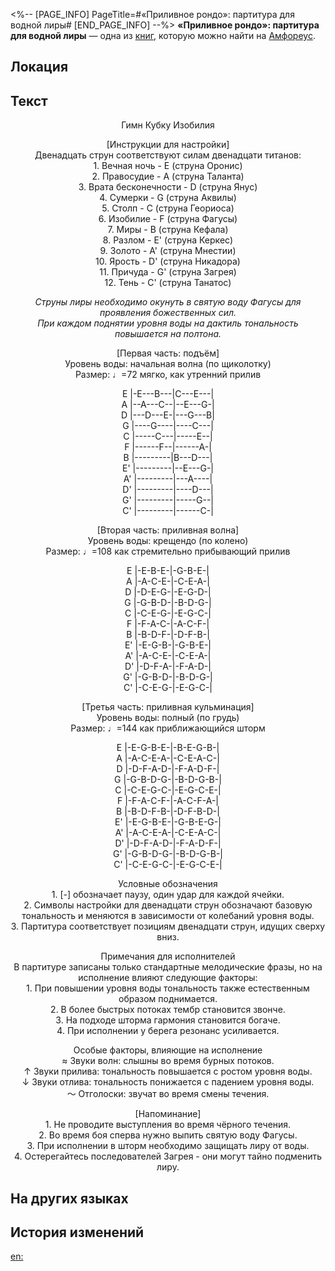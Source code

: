 <%-- [PAGE_INFO]
PageTitle=#«Приливное рондо»: партитура для водной лиры#
[END_PAGE_INFO] --%>
{{Дополнить}}
{{Книга Инфобокс
|id           = 447
|Название     = 
|Изображение  = Предмет «Приливное рондо»- партитура для водной лиры.png
|Мир          = Амфореус
|Томов        = 1
|Автор        = <!--нужно добавить-->
|Описание     = Ноты «Приливного рондо», знаменитого среди последователей Фагусы произведения, в переложении для водной лиры.
|Том1         = {{tx}}
|Источник1    = {{tx|Отсутствует источник}}
|Персонажи    = 
|Фракции      = 
}}
'''«Приливное рондо»: партитура для водной лиры''' — одна из [[Книги|книг]], которую можно найти на [[Амфореус]].

==Локация==
{{Отметка карты|<!--название карты-->|<!--id отметки-->}}

==Текст==
<div align="center">Гимн Кубку Изобилия

[Инструкции для настройки]<br />
Двенадцать струн соответствуют силам двенадцати титанов:<br />
1. Вечная ночь - E (струна Оронис)<br />
2. Правосудие - A (струна Таланта)<br />
3. Врата бесконечности - D (струна Янус)<br />
4. Сумерки - G (струна Аквилы)<br />
5. Столп - C (струна Геориоса)<br />
6. Изобилие - F (струна Фагусы)<br />
7. Миры - B (струна Кефала)<br />
8. Разлом - E' (струна Керкес)<br />
9. Золото - A' (струна Мнестии)<br />
10. Ярость - D' (струна Никадора)<br />
11. Причуда - G' (струна Загрея)<br />
12. Тень - C' (струна Танатос)

''Струны лиры необходимо окунуть в святую воду Фагусы для проявления божественных сил.''<br />
''При каждом поднятии уровня воды на дактиль тональность повышается на полтона.''

[Первая часть: подъём]<br />
Уровень воды: начальная волна (по щиколотку)<br />
Размер: ♩=72 мягко, как утренний прилив

E  &vert;-E---B---&vert;C---E---&vert;<br />
A  &vert;--A---C--&vert;--E---G-&vert;<br />
D  &vert;---D---E-&vert;---G---B&vert;<br />
G  &vert;----G----&vert;----C---&vert;<br />
C  &vert;-----C---&vert;-----E--&vert;<br />
F  &vert;------F--&vert;------A-&vert;<br />
B  &vert;---------&vert;B---D---&vert;<br />
E' &vert;---------&vert;--E---G-&vert;<br />
A' &vert;---------&vert;---A----&vert;<br />
D' &vert;---------&vert;----D---&vert;<br />
G' &vert;---------&vert;-----G--&vert;<br />
C' &vert;---------&vert;------C-&vert;

[Вторая часть: приливная волна]<br />
Уровень воды: крещендо (по колено)<br />
Размер: ♩=108 как стремительно прибывающий прилив

E  &vert;-E-B-E-&vert;-G-B-E-&vert;<br />
A  &vert;-A-C-E-&vert;-C-E-A-&vert;<br />
D  &vert;-D-E-G-&vert;-E-G-D-&vert;<br />
G  &vert;-G-B-D-&vert;-B-D-G-&vert;<br />
C  &vert;-C-E-G-&vert;-E-G-C-&vert;<br />
F  &vert;-F-A-C-&vert;-A-C-F-&vert;<br />
B  &vert;-B-D-F-&vert;-D-F-B-&vert;<br />
E' &vert;-E-G-B-&vert;-G-B-E-&vert;<br />
A' &vert;-A-C-E-&vert;-C-E-A-&vert;<br />
D' &vert;-D-F-A-&vert;-F-A-D-&vert;<br />
G' &vert;-G-B-D-&vert;-B-D-G-&vert;<br />
C' &vert;-C-E-G-&vert;-E-G-C-&vert;

[Третья часть: приливная кульминация]<br />
Уровень воды: полный (по грудь)<br />
Размер: ♩=144 как приближающийся шторм

E  &vert;-E-G-B-E-&vert;-B-E-G-B-&vert;<br />
A  &vert;-A-C-E-A-&vert;-C-E-A-C-&vert;<br />
D  &vert;-D-F-A-D-&vert;-F-A-D-F-&vert;<br />
G  &vert;-G-B-D-G-&vert;-B-D-G-B-&vert;<br />
C  &vert;-C-E-G-C-&vert;-E-G-C-E-&vert;<br />
F  &vert;-F-A-C-F-&vert;-A-C-F-A-&vert;<br />
B  &vert;-B-D-F-B-&vert;-D-F-B-D-&vert;<br />
E' &vert;-E-G-B-E-&vert;-G-B-E-G-&vert;<br />
A' &vert;-A-C-E-A-&vert;-C-E-A-C-&vert;<br />
D' &vert;-D-F-A-D-&vert;-F-A-D-F-&vert;<br />
G' &vert;-G-B-D-G-&vert;-B-D-G-B-&vert;<br />
C' &vert;-C-E-G-C-&vert;-E-G-C-E-&vert;

Условные обозначения<br />
1. [-] обозначает паузу, один удар для каждой ячейки.<br />
2. Символы настройки для двенадцати струн обозначают базовую тональность и меняются в зависимости от колебаний уровня воды.<br />
3. Партитура соответствует позициям двенадцати струн, идущих сверху вниз.

Примечания для исполнителей<br />
В партитуре записаны только стандартные мелодические фразы, но на исполнение влияют следующие факторы:<br />   1. При повышении уровня воды тональность также естественным образом поднимается.<br />   2. В более быстрых потоках тембр становится звонче.<br />    3. На подходе шторма гармония становится богаче.<br />   4. При исполнении у берега резонанс усиливается.

Особые факторы, влияющие на исполнение<br />   ≈ Звуки волн: слышны во время бурных потоков.<br />   ↑ Звуки прилива: тональность повышается с ростом уровня воды.<br />   ↓ Звуки отлива: тональность понижается с падением уровня воды.<br />  ～ Отголоски: звучат во время смены течения.

[Напоминание]<br />
1. Не проводите выступления во время чёрного течения.<br />
2. Во время боя сперва нужно выпить святую воду Фагусы.<br />
3. При исполнении в шторм необходимо защищать лиру от воды.<br />
4. Остерегайтесь последователей Загрея - они могут тайно подменить лиру.</div>

==На других языках==
{{На других языках
|en   = ''Tidal Ronde'' Water Lyre Musical Notation
|zhs  = 《潮汐轮舞》水漫琴简谱
|zht  = 《潮汐輪舞》水漫琴簡譜
|ja   = 『潮汐のロンド』水溢琴の楽譜
|ko   = ≪조수의 춤≫ 물의 오르간 악보
|es   = Notación musical de la lira de agua «Baile de la marea»
|fr   = Partition de ''La Ronde des marées'' pour aqualyre
|ru   = «Приливное рондо»: партитура для водной лиры
|th   = บทเพลงเครื่องสายวารี "ระบำแห่งวังวนกระแสธารา"
|vi   = Ký Âm Bằng Số Đàn Lyre Nước Bài "Vũ Điệu Thủy Triều"
|de   = Partitur „Gezeitenreigen“ für die Wasserleier
|id   = Partitur Lira Air "Tarian Siklus Ombak"
|pt   = Notação Musical de Lira Aquática "Maré Circular"
}}

==История изменений==
{{История изменений|3.5}}

[[en:]]